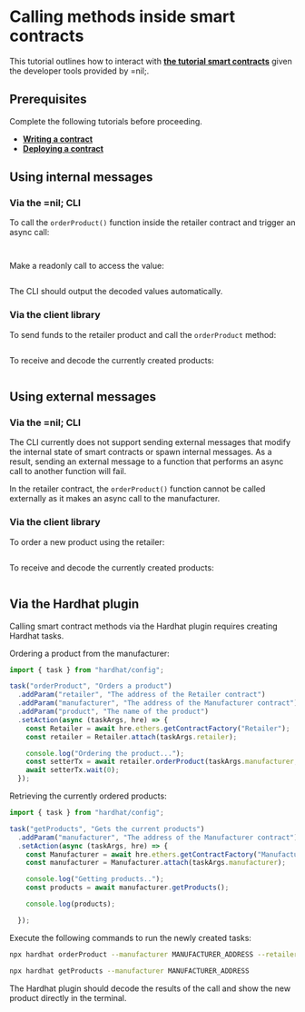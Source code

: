 
# Calling methods inside smart contracts

This tutorial outlines how to interact with [**the tutorial smart contracts**](writing-a-contract.mdx) given the developer tools provided by =nil;.

## Prerequisites

Complete the following tutorials before proceeding.

* [**Writing a contract**](writing-a-contract.mdx)
* [**Deploying a contract**](deploying-a-contract.mdx)

## Using internal messages

### Via the =nil; CLI

To call the `orderProduct()` function inside the retailer contract and trigger an async call:

```bash file=../../../tests/working-with-smart-contracts-cli.test.mjs start=startSendTokensCommand end=endSendTokensCommand
```

```bash file=../../../tests/working-with-smart-contracts-cli.test.mjs start=startRetailerCallManufacturer end=endRetailerCallManufacturer
```

Make a readonly call to access the value:

```bash file=../../../tests/working-with-smart-contracts-cli.test.mjs start=startCallToManufacturerCommand end=endCallToManufacturerCommand
```

The CLI should output the decoded values automatically.

### Via the client library

To send funds to the retailer product and call the `orderProduct` method:

```ts showLineNumbers file=../../../tests/working-with-smart-contracts-niljs.test.mjs start=startRetailerSendsMessageToManufacturer end=endRetailerSendsMessageToManufacturer
```

To receive and decode the currently created products:

```ts showLineNumbers file=../../../tests/working-with-smart-contracts-niljs.test.mjs start=startRetailerRetrievesTheResult end=endRetailerRetrievesTheResult 
```

## Using external messages

### Via the =nil; CLI

The CLI currently does not support sending external messages that modify the internal state of smart contracts or spawn internal messages. As a result, sending an external message to a function that performs an async call to another function will fail. 

In the retailer contract, the `orderProduct()` function cannot be called externally as it makes an async call to the manufacturer.

### Via the client library

To order a new product using the retailer:

```ts showLineNumbers file=../../../tests/working-with-smart-contracts-niljs.test.mjs start=startExternalSendMessageToRetailer end=endExternalSendMessageToRetailer
```

To receive and decode the currently created products:

```ts showLineNumbers file=../../../tests/working-with-smart-contracts-niljs.test.mjs start=startRetailerRetrievesTheResult end=endRetailerRetrievesTheResult 
```

## Via the Hardhat plugin

Calling smart contract methods via the Hardhat plugin requires creating Hardhat tasks.

Ordering a product from the manufacturer:

```typescript showLineNumbers
import { task } from "hardhat/config";

task("orderProduct", "Orders a product")
  .addParam("retailer", "The address of the Retailer contract")
  .addParam("manufacturer", "The address of the Manufacturer contract")
  .addParam("product", "The name of the product")
  .setAction(async (taskArgs, hre) => {
    const Retailer = await hre.ethers.getContractFactory("Retailer");
    const retailer = Retailer.attach(taskArgs.retailer);

    console.log("Ordering the product...");
    const setterTx = await retailer.orderProduct(taskArgs.manufacturer, taskArgs.product);
    await setterTx.wait(0);
  });
```

Retrieving the currently ordered products:

```typescript showLineNumbers
import { task } from "hardhat/config";

task("getProducts", "Gets the current products")
  .addParam("manufacturer", "The address of the Manufacturer contract")
  .setAction(async (taskArgs, hre) => {
    const Manufacturer = await hre.ethers.getContractFactory("Manufacturer");
    const manufacturer = Manufacturer.attach(taskArgs.manufacturer);

    console.log("Getting products..");
    const products = await manufacturer.getProducts();

    console.log(products);

  });
```

Execute the following commands to run the newly created tasks:

```bash
npx hardhat orderProduct --manufacturer MANUFACTURER_ADDRESS --retailer RETAILER_ADDRESS --product PRODUCT_NAME
```

```bash
npx hardhat getProducts --manufacturer MANUFACTURER_ADDRESS
```

The Hardhat plugin should decode the results of the call and show the new product directly in the terminal.


